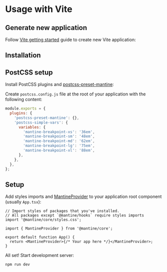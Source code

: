 

# Usage with Vite

<GetTemplates type="vite" />

## Generate new application

Follow [Vite getting started](https://vitejs.dev/guide/) guide to create new Vite application:

<NpmScript yarnScript="yarn create vite" npmScript="npm create vite@latest" />

## Installation

<PackagesInstallation />

## PostCSS setup

Install PostCSS plugins and [postcss-preset-mantine](/styles/postcss-preset):

<InstallScript packages="postcss postcss-preset-mantine postcss-simple-vars" dev />

Create `postcss.config.js` file at the root of your application with the following content:

```js
module.exports = {
  plugins: {
    'postcss-preset-mantine': {},
    'postcss-simple-vars': {
      variables: {
        'mantine-breakpoint-xs': '36em',
        'mantine-breakpoint-sm': '48em',
        'mantine-breakpoint-md': '62em',
        'mantine-breakpoint-lg': '75em',
        'mantine-breakpoint-xl': '88em',
      },
    },
  },
};
```

## Setup

Add styles imports and [MantineProvider](/theming/mantine-provider/) to your application root component (usually `App.tsx`):

```tsx
// Import styles of packages that you've installed.
// All packages except `@mantine/hooks` require styles imports
import '@mantine/core/styles.css';

import { MantineProvider } from '@mantine/core';

export default function App() {
  return <MantineProvider>{/* Your app here */}</MantineProvider>;
}
```

All set! Start development server:

```bash
npm run dev
```
